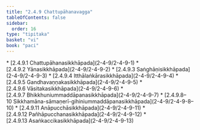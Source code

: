 ```yaml
---
title: "2.4.9 Chattupāhanavagga"
tableOfContents: false
sidebar:
  order: 16
type: "tipitaka"
basket: "vi"
book: "paci"
---
```



<DynamicBreadcrumb />



<TableOfContents book="paci" section="2.4.9">
* [2.4.9.1 Chattupāhanasikkhāpada](2-4-9/2-4-9-1)
* [2.4.9.2 Yānasikkhāpada](2-4-9/2-4-9-2)
* [2.4.9.3 Saṅghāṇisikkhāpada](2-4-9/2-4-9-3)
* [2.4.9.4 Itthālaṅkārasikkhāpada](2-4-9/2-4-9-4)
* [2.4.9.5 Gandhavaṇṇakasikkhāpada](2-4-9/2-4-9-5)
* [2.4.9.6 Vāsitakasikkhāpada](2-4-9/2-4-9-6)
* [2.4.9.7 Bhikkhuniummaddāpanasikkhāpada](2-4-9/2-4-9-7)
* [2.4.9.8–10 Sikkhamāna-sāmaṇerī-gihiniummaddāpanasikkhāpada](2-4-9/2-4-9-8–10)
* [2.4.9.11 Anāpucchāsikkhāpada](2-4-9/2-4-9-11)
* [2.4.9.12 Pañhāpucchanasikkhāpada](2-4-9/2-4-9-12)
* [2.4.9.13 Asaṅkaccikasikkhāpada](2-4-9/2-4-9-13)
</TableOfContents>